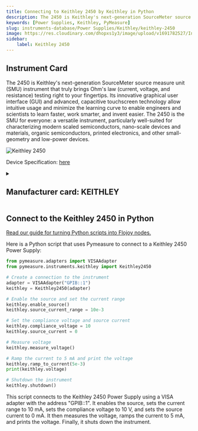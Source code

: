 ```yaml
---
title: Connecting to Keithley 2450 by Keithley in Python
description: The 2450 is Keithley's next-generation SourceMeter source measure unit (SMU) instrument that truly brings Ohm's law (current, voltage, and resistance) testing right to your fingertips. Its innovative graphical user interface (GUI) and advanced, capacitive touchscreen technology allow intuitive usage and minimize the learning curve to enable engineers and scientists to learn faster, work smarter, and invent easier. The 2450 is the SMU for everyone, a versatile instrument, particularly well-suited for characterizing modern scaled semiconductors, nano-scale devices and materials, organic semiconductors, printed electronics, and other small-geometry and low-power devices.
keywords: [Power Supplies, Keithley, PyMeasure] 
slug: instruments-database/Power Supplies/Keithley/keithley-2450 
image: https://res.cloudinary.com/dhopxs1y3/image/upload/v1691782527/Instruments/Power%20Supplies/Keithley-2450/Keithley-2450.png
sidebar:
    label: Keithley 2450 
---
```



## Instrument Card

The 2450 is Keithley's next-generation SourceMeter source measure unit (SMU) instrument that truly brings Ohm's law (current, voltage, and resistance) testing right to your fingertips. Its innovative graphical user interface (GUI) and advanced, capacitive touchscreen technology allow intuitive usage and minimize the learning curve to enable engineers and scientists to learn faster, work smarter, and invent easier. The 2450 is the SMU for everyone: a versatile instrument, particularly well-suited for characterizing modern scaled semiconductors, nano-scale devices and materials, organic semiconductors, printed electronics, and other small-geometry and low-power devices.

![Keithley 2450](https://res.cloudinary.com/dhopxs1y3/image/upload/v1691782527/Instruments/Power%20Supplies/Keithley-2450/Keithley-2450.png)

Device Specification: [here](https://www.testequipmenthq.com/datasheets/KEITHLEY-2450-Datasheet.pdf)

<details style={{ marginTop: "15px"}}>
<summary><h2 style={{display:'inline'}}>Manufacturer card: KEITHLEY</h2></summary>

![KEITHLEY](https://res.cloudinary.com/dhopxs1y3/image/upload/v1692806202/Instruments/Vendor%20Logos/Keithley.png)

Keithley Instruments is a measurement and instrument company headquartered in Solon, Ohio, that develops, manufactures, markets, and sells data acquisition products, as well as complete systems for high-volume production and assembly testing.

- Headquarters: Cleveland, Ohio, United States
- Yearly Revenue (millions, USD): 110.6
- Vendor Website: [here](https://www.tek.com/en)

</details>


<FeaturedInstrumentVideo category="POWER_SUPPLIES" />

## Connect to the Keithley 2450 in Python

[Read our guide for turning Python scripts into Flojoy nodes.](https://docs.flojoy.ai/contribution/blocks/custom-flojoy-block/)



<Tabs>
<TabItem value="Flojoy" label="Flojoy" className="flojoy-instrument-tabs">

<SectionsCard category="POWER_SUPPLIES" manufacturer="Keithley"></SectionsCard>

</TabItem>
<TabItem value="PyMeasure" label="PyMeasure">

Here is a Python script that uses Pymeasure to connect to a Keithley 2450 Power Supply:

```python
from pymeasure.adapters import VISAAdapter
from pymeasure.instruments.keithley import Keithley2450

# Create a connection to the instrument
adapter = VISAAdapter("GPIB::1")
keithley = Keithley2450(adapter)

# Enable the source and set the current range
keithley.enable_source()
keithley.source_current_range = 10e-3

# Set the compliance voltage and source current
keithley.compliance_voltage = 10
keithley.source_current = 0

# Measure voltage
keithley.measure_voltage()

# Ramp the current to 5 mA and print the voltage
keithley.ramp_to_current(5e-3)
print(keithley.voltage)

# Shutdown the instrument
keithley.shutdown()
```

This script connects to the Keithley 2450 Power Supply using a VISA adapter with the address "GPIB::1". It enables the source, sets the current range to 10 mA, sets the compliance voltage to 10 V, and sets the source current to 0 mA. It then measures the voltage, ramps the current to 5 mA, and prints the voltage. Finally, it shuts down the instrument.

</TabItem>
</Tabs>